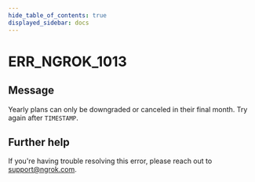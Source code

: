 ```yaml
---
hide_table_of_contents: true
displayed_sidebar: docs
---
```



# ERR_NGROK_1013

## Message

Yearly plans can only be downgraded or canceled in their final month. Try again after `TIMESTAMP`.

<ErrorDetails error="err_ngrok_1013" />

## Further help

If you're having trouble resolving this error, please reach out to [support@ngrok.com](mailto:support@ngrok.com?subject=Help%20with%20ERR_NGROK_1013).
